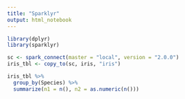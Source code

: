 ```yaml
---
title: "Sparklyr"
output: html_notebook
---
```


```r
library(dplyr)
library(sparklyr)

sc <- spark_connect(master = "local", version = "2.0.0")
iris_tbl <- copy_to(sc, iris, "iris")

iris_tbl %>%
  group_by(Species) %>%
  summarize(n1 = n(), n2 = as.numeric(n()))
```

